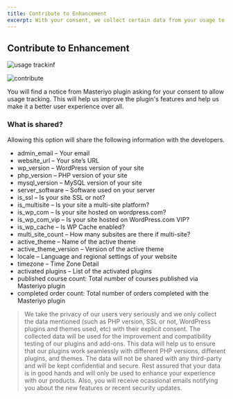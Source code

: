 ```yaml
---
title: Contribute to Enhancement
excerpt: With your consent, we collect certain data from your usage to make the plugin better and more user friendly.
---
```


## Contribute to Enhancement

![usage trackinf](https://user-images.githubusercontent.com/75772539/237024495-24ab8eda-e801-4b67-ab3a-af07db99ef51.png)

![contribute](https://user-images.githubusercontent.com/75772539/237024736-2215f924-678e-42a5-8c0b-1ae496dc944b.png)

You will find a notice from Masteriyo plugin asking for your consent to allow usage tracking. This will help us improve the plugin's features and help us make it a better user experience over all.

### What is shared?

Allowing this option will share the following information with the developers.

- admin_email – Your email
- website_url – Your site’s URL
- wp_version – WordPress version of your site
- php_version – PHP version of your site
- mysql_version – MySQL version of your site
- server_software – Software used on your server
- is_ssl – Is your site SSL or not?
- is_multisite – Is your site a multi-site platform?
- is_wp_com – Is your site hosted on wordpress.com?
- is_wp_com_vip – Is your site hosted on WordPress.com VIP?
- is_wp_cache – Is WP Cache enabled?
- multi_site_count – How many subsites are there if multi-site?
- active_theme – Name of the active theme
- active_theme_version – Version of the active theme
- locale – Language and regional settings of your website
- timezone – Time Zone Detail
- activated plugins – List of the activated plugins
- published course count: Total number of courses published via Masteriyo plugin
- completed order count: Total number of orders completed with the Masteriyo plugin

> We take the privacy of our users very seriously and we only collect the data mentioned (such as PHP version, SSL or not, WordPress plugins and themes used, etc) with their explicit consent. The collected data will be used for the improvement and compatibility testing of our plugins and add-ons. This data will help us to ensure that our plugins work seamlessly with different PHP versions, different plugins, and themes. The data will not be shared with any third-party and will be kept confidential and secure. Rest assured that your data is in good hands and will only be used to enhance your experience with our products.
> Also, you will receive ocassional emails notifying you about the new features or recent security updates.
